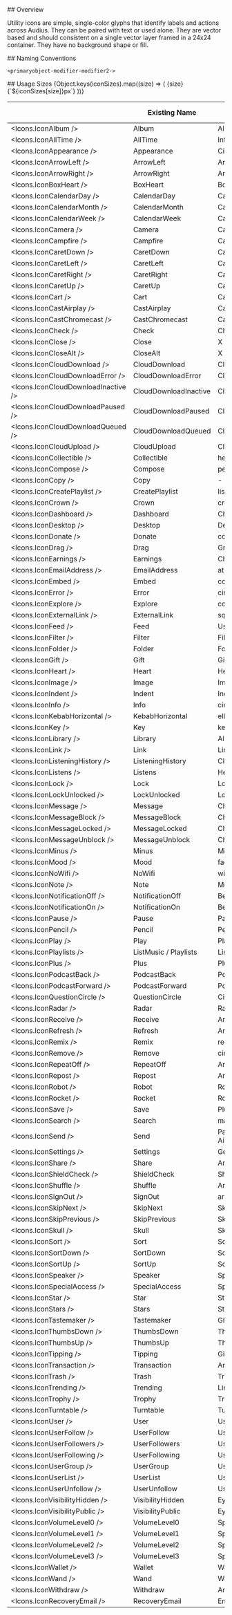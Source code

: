 

<Meta title='Icons/Utility Icons' />

<Title>Utility Icons</Title>

<Heading>
## Overview

Utility icons are simple, single-color glyphs that identify labels and actions across Audius. They can be paired with text or used alone. They are vector based and should consistent on a single vector layer framed in a 24x24 container. They have no background shape or fill.

</Heading>

<Heading>
## Naming Conventions

`<primaryobject-modifier-modifier2->`

</Heading>

<Heading>
## Usage

</Heading>

<Flex direction='column' gap='m'>
  Sizes
  <Flex alignItems='center' gap='2xl'>
    {Object.keys(iconSizes).map((size) => (
      <Flex direction='column' alignItems='center' gap='s'>
        <Icons.IconNote key={size} size={size} />
        <Text css={{ color: '#F00 !important', fontSize: '10px !important' }}>
          {size}
        </Text>
        <Flex
          key={size}
          alignItems='center'
          justifyContent='center'
          h={iconSizes[size]}
          w={iconSizes[size]}
          css={{ background: 'rgba(255, 0, 0, 0.10)' }}
        />
        <Text css={{ color: '#F00 !important', fontSize: '10px !important' }}>
          {`${iconSizes[size]}px`}
        </Text>
      </Flex>
    ))}
  </Flex>
</Flex>

<div css={{td: {svg: {verticalAlign: 'middle'}}}}>

|                                     | Existing Name         | Primary Object | Modifier      | Modifier 2 | Modifier 3 |
| ----------------------------------- | --------------------- | -------------- | ------------- | ---------- | ---------- |
| <Icons.IconAlbum />                 | Album                 | Album          | -             | -          | -          |
| <Icons.IconAllTime />               | AllTime               | Infinity       | -             | -          | -          |
| <Icons.IconAppearance />            | Appearance            | Circle         | Half          | -          | -          |
| <Icons.IconArrowLeft />             | ArrowLeft             | Arrow          | Left          | -          | -          |
| <Icons.IconArrowRight />            | ArrowRight            | Arrow          | Right         | -          | -          |
| <Icons.IconBoxHeart />              | BoxHeart              | Box            | Heart         | -          | -          |
| <Icons.IconCalendarDay />           | CalendarDay           | Calendar       | Day           | -          | -          |
| <Icons.IconCalendarMonth />         | CalendarMonth         | Calendar       | -             | -          | -          |
| <Icons.IconCalendarWeek />          | CalendarWeek          | Calendar       | Week          | -          | -          |
| <Icons.IconCamera />                | Camera                | Camera         | -             | -          | -          |
| <Icons.IconCampfire />              | Campfire              | Campfire       | -             | -          | -          |
| <Icons.IconCaretDown />             | CaretDown             | Caret          | Down          | -          | -          |
| <Icons.IconCaretLeft />             | CaretLeft             | Caret          | Left          | -          | -          |
| <Icons.IconCaretRight />            | CaretRight            | Caret          | Right         | -          | -          |
| <Icons.IconCaretUp />               | CaretUp               | Caret          | Up            | -          | -          |
| <Icons.IconCart />                  | Cart                  | Cart           | -             | -          | -          |
| <Icons.IconCastAirplay />           | CastAirplay           | Cast           | Airplay       | -          | -          |
| <Icons.IconCastChromecast />        | CastChromecast        | Cast           | Chromecast    | -          | -          |
| <Icons.IconCheck />                 | Check                 | Check          | -             | -          | -          |
| <Icons.IconClose />                 | Close                 | X              | thick         | -          | -          |
| <Icons.IconCloseAlt />              | CloseAlt              | X              | thin          | -          | -          |
| <Icons.IconCloudDownload />         | CloudDownload         | Cloud          | Arrow         | Down       | -          |
| <Icons.IconCloudDownloadError />    | CloudDownloadError    | Cloud          | Exclamation   | Hollow     | -          |
| <Icons.IconCloudDownloadInactive /> | CloudDownloadInactive | Cloud          | Arrow         | Down       | Slash      |
| <Icons.IconCloudDownloadPaused />   | CloudDownloadPaused   | Cloud          | Pause         | Hollow     | -          |
| <Icons.IconCloudDownloadQueued />   | CloudDownloadQueued   | Cloud          | Arrow         | Down       | Hollow     |
| <Icons.IconCloudUpload />           | CloudUpload           | Cloud          | Arrow         | Up         | -          |
| <Icons.IconCollectible />           | Collectible           | heart          | music         | camera     | bolt       |
| <Icons.IconCompose />               | Compose               | pen            | square        | -          | -          |
| <Icons.IconCopy />                  | Copy                  | -              | -             | -          | -          |
| <Icons.IconCreatePlaylist />        | CreatePlaylist        | list           | add           | -          | -          |
| <Icons.IconCrown />                 | Crown                 | crown          | -             | -          | -          |
| <Icons.IconDashboard />             | Dashboard             | Chart          | Line          | -          | -          |
| <Icons.IconDesktop />               | Desktop               | Desktop        | -             | -          | -          |
| <Icons.IconDonate />                | Donate                | coin           | slot          | -          | -          |
| <Icons.IconDrag />                  | Drag                  | Grip           | -             | -          | -          |
| <Icons.IconEarnings />              | Earnings              | Chart          | Dollar        | -          | -          |
| <Icons.IconEmailAddress />          | EmailAddress          | at             | -             | -          | -          |
| <Icons.IconEmbed />                 | Embed                 | code           | -             | -          | -          |
| <Icons.IconError />                 | Error                 | circle         | exclaimation  | -          | -          |
| <Icons.IconExplore />               | Explore               | compass        | -             | -          | -          |
| <Icons.IconExternalLink />          | ExternalLink          | square         | arrow         | -          | -          |
| <Icons.IconFeed />                  | Feed                  | User           | Feed          | -          | -          |
| <Icons.IconFilter />                | Filter                | Filter         | -             | -          | -          |
| <Icons.IconFolder />                | Folder                | Folder         | -             | -          | -          |
| <Icons.IconGift />                  | Gift                  | Gift           | -             | -          | -          |
| <Icons.IconHeart />                 | Heart                 | Heart          | -             | -          | -          |
| <Icons.IconImage />                 | Image                 | Images         | -             | -          | -          |
| <Icons.IconIndent />                | Indent                | Indent         | -             | -          | -          |
| <Icons.IconInfo />                  | Info                  | circle         | Info          | -          | -          |
| <Icons.IconKebabHorizontal />       | KebabHorizontal       | ellipsis       | -             | -          | -          |
| <Icons.IconKey />                   | Key                   | key            | -             | -          | -          |
| <Icons.IconLibrary />               | Library               | Album          | Collection    | -          | -          |
| <Icons.IconLink />                  | Link                  | Link           | -             | -          | -          |
| <Icons.IconListeningHistory />      | ListeningHistory      | Clock          | Unwind        | -          | -          |
| <Icons.IconListens />               | Listens               | Headphones     | -             | -          | -          |
| <Icons.IconLock />                  | Lock                  | Lock           | Closed        | -          | -          |
| <Icons.IconLockUnlocked />          | LockUnlocked          | Lock           | Open          | -          | -          |
| <Icons.IconMessage />               | Message               | Chat           | Lines         | -          | -          |
| <Icons.IconMessageBlock />          | MessageBlock          | Chat           | Slash         | -          | -          |
| <Icons.IconMessageLocked />         | MessageLocked         | Chat           | Lock          | -          | -          |
| <Icons.IconMessageUnblock />        | MessageUnblock        | Chat           | Check         | -          | -          |
| <Icons.IconMinus />                 | Minus                 | Minus          | -             | -          | -          |
| <Icons.IconMood />                  | Mood                  | face           | grin          | hearts     | -          |
| <Icons.IconNoWifi />                | NoWifi                | wifi           | slash         | -          | -          |
| <Icons.IconNote />                  | Note                  | Music          | Note          | -          | -          |
| <Icons.IconNotificationOff />       | NotificationOff       | Bell           | Slash         | -          | -          |
| <Icons.IconNotificationOn />        | NotificationOn        | Bell           | -             | -          | -          |
| <Icons.IconPause />                 | Pause                 | Pause          | -             | -          | -          |
| <Icons.IconPencil />                | Pencil                | Pencil         | -             | -          | -          |
| <Icons.IconPlay />                  | Play                  | Play           | -             | -          | -          |
| <Icons.IconPlaylists />             | ListMusic / Playlists | List           | Music         | -          | -          |
| <Icons.IconPlus />                  | Plus                  | Plus           | -             | -          | -          |
| <Icons.IconPodcastBack />           | PodcastBack           | Podcast        | 15            | Back       | -          |
| <Icons.IconPodcastForward />        | PodcastForward        | Podcast        | 15            | Forward    | -          |
| <Icons.IconQuestionCircle />        | QuestionCircle        | Circle         | Question      | -          | -          |
| <Icons.IconRadar />                 | Radar                 | Radar          | -             | -          | -          |
| <Icons.IconReceive />               | Receive               | Arrow          | Down          | To         | Line       |
| <Icons.IconRefresh />               | Refresh               | Arrows         | Rotate        | -          | -          |
| <Icons.IconRemix />                 | Remix                 | recycle        | -             | -          | -          |
| <Icons.IconRemove />                | Remove                | circle         | minus         | -          | -          |
| <Icons.IconRepeatOff />             | RepeatOff             | Arrow          | Repeat        | Off        | -          |
| <Icons.IconRepost />                | Repost                | Arrows         | Repost        | -          | -          |
| <Icons.IconRobot />                 | Robot                 | Robot          | Face          | -          | -          |
| <Icons.IconRocket />                | Rocket                | Rocket         | -             | -          | -          |
| <Icons.IconSave />                  | Save                  | Plus           | -             | -          | -          |
| <Icons.IconSearch />                | Search                | magnifying     | glass         | -          | -          |
| <Icons.IconSend />                  | Send                  | Paper Airplane | -             | -          | -          |
| <Icons.IconSettings />              | Settings              | Gear           | -             | -          | -          |
| <Icons.IconShare />                 | Share                 | Arrow          | Share         | -          | -          |
| <Icons.IconShieldCheck />           | ShieldCheck           | Sheild         | Check         | -          | -          |
| <Icons.IconShuffle />               | Shuffle               | Arrows         | Shuffle       | -          | -          |
| <Icons.IconSignOut />               | SignOut               | arrow          | from          | bracket    | -          |
| <Icons.IconSkipNext />              | SkipNext              | Skip           | Next          | -          | -          |
| <Icons.IconSkipPrevious />          | SkipPrevious          | Skip           | Previous      | -          | -          |
| <Icons.IconSkull />                 | Skull                 | Skull          | -             | -          | -          |
| <Icons.IconSort />                  | Sort                  | Sort           | -             | -          | -          |
| <Icons.IconSortDown />              | SortDown              | Sort           | Down          | -          | -          |
| <Icons.IconSortUp />                | SortUp                | Sort           | Up            | -          | -          |
| <Icons.IconSpeaker />               | Speaker               | Speaker        | -             | -          | -          |
| <Icons.IconSpecialAccess />         | SpecialAccess         | Sparkles       | -             | -          | -          |
| <Icons.IconStar />                  | Star                  | Star           | -             | -          | -          |
| <Icons.IconStars />                 | Stars                 | Stars          | -             | -          | -          |
| <Icons.IconTastemaker />            | Tastemaker            | Glass          | Martini       | -          | -          |
| <Icons.IconThumbsDown />            | ThumbsDown            | Thumbs         | Down          | -          | -          |
| <Icons.IconThumbsUp />              | ThumbsUp              | Thumbs         | Up            | -          | -          |
| <Icons.IconTipping />               | Tipping               | Give           | Audio         | -          | -          |
| <Icons.IconTransaction />           | Transaction           | Arrows         | Bidirectional | -          | -          |
| <Icons.IconTrash />                 | Trash                 | Trash          | -             | -          | -          |
| <Icons.IconTrending />              | Trending              | Line           | Trend         | Up         | -          |
| <Icons.IconTrophy />                | Trophy                | Trophy         | -             | -          | -          |
| <Icons.IconTurntable />             | Turntable             | Turntable      | -             | -          | -          |
| <Icons.IconUser />                  | User                  | User           | -             | -          | -          |
| <Icons.IconUserFollow />            | UserFollow            | User           | Plus          | -          | -          |
| <Icons.IconUserFollowers />         | UserFollowers         | User           | Heart         | -          | -          |
| <Icons.IconUserFollowing />         | UserFollowing         | User           | Check         | -          | -          |
| <Icons.IconUserGroup />             | UserGroup             | User           | Group         | -          | -          |
| <Icons.IconUserList />              | UserList              | User           | List          | -          | -          |
| <Icons.IconUserUnfollow />          | UserUnfollow          | User           | X             | -          | -          |
| <Icons.IconVisibilityHidden />      | VisibilityHidden      | Eye            | Slash         | -          | -          |
| <Icons.IconVisibilityPublic />      | VisibilityPublic      | Eye            | -             | -          | -          |
| <Icons.IconVolumeLevel0 />          | VolumeLevel0          | Speaker        | Volume        | 0          | -          |
| <Icons.IconVolumeLevel1 />          | VolumeLevel1          | Speaker        | Volume        | 1          | -          |
| <Icons.IconVolumeLevel2 />          | VolumeLevel2          | Speaker        | Volume        | 2          | -          |
| <Icons.IconVolumeLevel3 />          | VolumeLevel3          | Speaker        | Volume        | 3          | -          |
| <Icons.IconWallet />                | Wallet                | Wallet         | -             | -          | -          |
| <Icons.IconWand />                  | Wand                  | Wand           | -             | -          | -          |
| <Icons.IconWithdraw />              | Withdraw              | Arrow          | from          | Dollar     | -          |
| <Icons.IconRecoveryEmail />         | RecoveryEmail         | Email          | Shield        | -          | -          |

</div>
